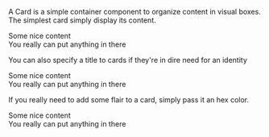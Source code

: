 
<Meta title="Documentation/Layout/Card" component={Card} />

A Card is a simple container component to organize content in visual boxes.
The simplest card simply display its content.

<Canvas>
  <Card>
    Some nice content
    <br />
    You really can put anything in there
  </Card>
</Canvas>

You can also specify a title to cards if they're in dire need for an identity

<Canvas>
  <Card title="Now with a sweet title">
    Some nice content
    <br />
    You really can put anything in there
  </Card>
</Canvas>

If you really need to add some flair to a card, simply pass it an hex color.

<Canvas>
  <Card title="Now with a sweet title and some color" color="#ae1c13">
    Some nice content
    <br />
    You really can put anything in there
  </Card>
</Canvas>
